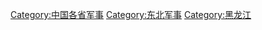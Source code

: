 {{Catmore}}

[[Category:中国各省军事|Category:中国各省军事]]
[[Category:东北军事|Category:东北军事]]
[[Category:黑龙江|Category:黑龙江]]